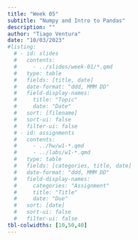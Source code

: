 ```yaml
---
title: "Week 05"
subtitle: "Numpy and Intro to Pandas"
description: ""
author: "Tiago Ventura"
date: "10/03/2023"
#listing:
  # - id: slides
  #   contents:
  #     - ../slides/week-01/*.qmd
  #   type: table
  #   fields: [title, date]
  #   date-format: "ddd, MMM DD"
  #   field-display-names:
  #     title: "Topic"
  #     date: "Date"
  #   sort: [filename]
  #   sort-ui: false
  #   filter-ui: false
  # - id: assignments
  #   contents:
  #     - ../hw/w1-*.qmd
  #     - ../labs/w1-*.qmd
  #   type: table
  #   fields: [categories, title, date]
  #   date-format: "ddd, MMM DD"
  #   field-display-names:
  #     categories: "Assignment"
  #     title: "Title"
  #     date: "Due"
  #   sort: [date]
  #   sort-ui: false
  #   filter-ui: false
tbl-colwidths: [10,50,40]
---
```


<!--## Lectures Notes:

Today, we will go over three notebooks:

-   Data as Nested lists - [html](/lecture_notes/week-04/_week_4_nested_lists.html) -- <a href="/lecture_notes/week-04/_week_4_nested_lists.ipynb" download> Jupyter Notebook </a>

-   Numpy: [html](/lecture_notes/week-04/_week_5_numpy_for_class.html) -- <a href="/lecture_notes/week-05/_week_5_numpy_for_class.ipynb" download> Jupyter Notebook </a>

-   Intro do Pandas: [html](/lecture_notes/week-05/_week_5a_intro_to_pandas.html) -- <a href="/lecture_notes/week-05/_week_5a_intro_to_pandas.ipynb" download> Jupyter Notebook </a>

## Datasets

Download the datasets <a href="/lecture_notes/week-04/data_week4.zip" download> here </a>

## Slides

-   [Numpy and Intro do Pandas](/slides/week-5.html)

## Readings

-   ***Suggested Reading for Numpy***

-   PDS VanderPlas

    -   [Ch. 2: Introduction to Numpy](https://jakevdp.github.io/PythonDataScienceHandbook/02.00-introduction-to-numpy.html) - Python Data Science Handbook - VanderPlas, Jake

**Suggested Readings for Pandas**

-   PDS VanderPlas

-   [Ch. 4: Data Manipulation with Pandas](https://jakevdp.github.io/PythonDataScienceHandbook/03.00-introduction-to-pandas.html)

-   [Tidy Data in Python](https://www.jeannicholashould.com/tidy-data-in-python.html)

-   [Tidy Data by Hadley Wickham in R](https://r4ds.hadley.nz/data-tidy.html)

And all our lecture notes!

-   **Additional Resources and Suggested Materials**

    -   [Python Pandas Tutorial: A Complete Introduction for Beginners](https://www.learndatasci.com/tutorials/python-pandas-tutorial-complete-introduction-for-beginners/#)

    -   [Data Wrangling with Pandas Cheat Sheet](https://pandas.pydata.org/Pandas_Cheat_Sheet.pdf) - pandas.pydata.org

    -   [dplyr-style Data Manipulation with Pipes in Python](https://towardsdatascience.com/dplyr-style-data-manipulation-with-pipes-in-python-380dcb137000) - Allen, Akinkunle

    -   [Python Pandas vs. R Dplyr - The Full Cheatsheet](https://medium.com/towards-data-science/python-pandas-vs-r-dplyr-5b5081945ccb) - Martin Šiklar

    -   [Methods Chaining in Pandas](https://medium.com/@ulriktpedersen/modern-pandas-streamlining-your-workflow-with-method-chaining-f65e75deb193)

-   [Exercises in Pandas](https://github.com/guipsamora/pandas_exercises)
-->